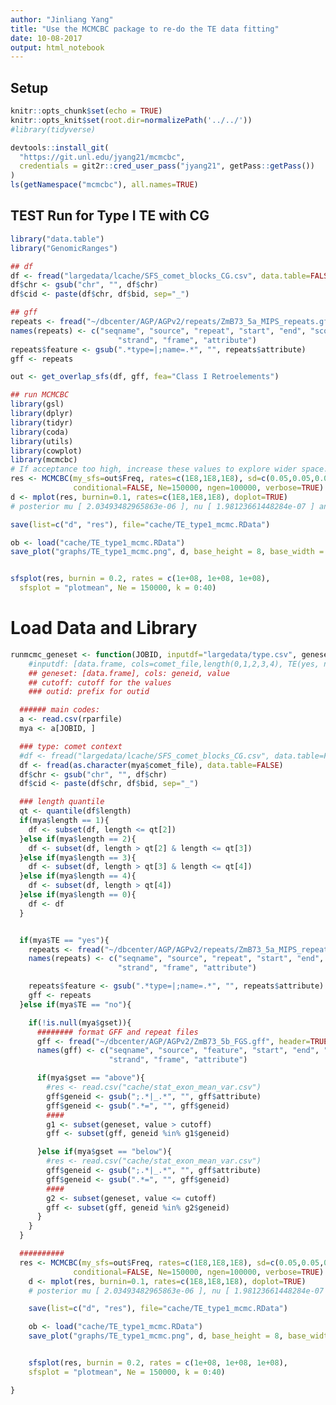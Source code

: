 ```yaml
---
author: "Jinliang Yang"
title: "Use the MCMCBC package to re-do the TE data fitting"
date: 10-08-2017
output: html_notebook
---
```


## Setup

```r
knitr::opts_chunk$set(echo = TRUE) 
knitr::opts_knit$set(root.dir=normalizePath('../../')) 
#library(tidyverse)

devtools::install_git(
  "https://git.unl.edu/jyang21/mcmcbc",
  credentials = git2r::cred_user_pass("jyang21", getPass::getPass())
)
ls(getNamespace("mcmcbc"), all.names=TRUE)
```

## TEST Run for Type I TE with CG

```r
library("data.table")
library("GenomicRanges")

## df
df <- fread("largedata/lcache/SFS_comet_blocks_CG.csv", data.table=FALSE)
df$chr <- gsub("chr", "", df$chr)
df$cid <- paste(df$chr, df$bid, sep="_")

## gff
repeats <- fread("~/dbcenter/AGP/AGPv2/repeats/ZmB73_5a_MIPS_repeats.gff", header=FALSE, data.table=FALSE)
names(repeats) <- c("seqname", "source", "repeat", "start", "end", "score",
                        "strand", "frame", "attribute")
repeats$feature <- gsub(".*type=|;name=.*", "", repeats$attribute)
gff <- repeats

out <- get_overlap_sfs(df, gff, fea="Class I Retroelements")

## run MCMCBC
library(gsl)
library(dplyr)
library(tidyr)
library(coda)
library(utils)
library(cowplot)
library(mcmcbc)
# If acceptance too high, increase these values to explore wider space. If acceptance too low, decrease.
res <- MCMCBC(my_sfs=out$Freq, rates=c(1E8,1E8,1E8), sd=c(0.05,0.05,0.05), k=0:40,
              conditional=FALSE, Ne=150000, ngen=100000, verbose=TRUE)
d <- mplot(res, burnin=0.1, rates=c(1E8,1E8,1E8), doplot=TRUE)
# posterior mu [ 2.03493482965863e-06 ], nu [ 1.98123661448284e-07 ] and s [ 1.89713888507979e-05 ]

save(list=c("d", "res"), file="cache/TE_type1_mcmc.RData")

ob <- load("cache/TE_type1_mcmc.RData")
save_plot("graphs/TE_type1_mcmc.png", d, base_height = 8, base_width = 12)


sfsplot(res, burnin = 0.2, rates = c(1e+08, 1e+08, 1e+08),
  sfsplot = "plotmean", Ne = 150000, k = 0:40)

```


# Load Data and Library


```r
runmcmc_geneset <- function(JOBID, inputdf="largedata/type.csv", geneset, cutoff, outid){
    #inputdf: [data.frame, cols=comet_file,length(0,1,2,3,4), TE(yes, no)]
    ## geneset: [data.frame], cols: geneid, value
    ## cutoff: cutoff for the values
    ### outid: prefix for outid

  ###### main codes:
  a <- read.csv(rparfile)
  mya <- a[JOBID, ]

  ### type: comet context
  #df <- fread("largedata/lcache/SFS_comet_blocks_CG.csv", data.table=FALSE)
  df <- fread(as.character(mya$comet_file), data.table=FALSE)
  df$chr <- gsub("chr", "", df$chr)
  df$cid <- paste(df$chr, df$bid, sep="_")

  ### length quantile
  qt <- quantile(df$length)
  if(mya$length == 1){
    df <- subset(df, length <= qt[2])
  }else if(mya$length == 2){
    df <- subset(df, length > qt[2] & length <= qt[3])
  }else if(mya$length == 3){
    df <- subset(df, length > qt[3] & length <= qt[4])
  }else if(mya$length == 4){
    df <- subset(df, length > qt[4])
  }else if(mya$length == 0){
    df <- df
  }


  if(mya$TE == "yes"){
    repeats <- fread("~/dbcenter/AGP/AGPv2/repeats/ZmB73_5a_MIPS_repeats.gff", header=FALSE, data.table=FALSE)
    names(repeats) <- c("seqname", "source", "repeat", "start", "end", "score",
                        "strand", "frame", "attribute")

    repeats$feature <- gsub(".*type=|;name=.*", "", repeats$attribute)
    gff <- repeats
  }else if(mya$TE == "no"){

    if(!is.null(mya$gset)){
      ######## format GFF and repeat files
      gff <- fread("~/dbcenter/AGP/AGPv2/ZmB73_5b_FGS.gff", header=TRUE, data.table=FALSE)
      names(gff) <- c("seqname", "source", "feature", "start", "end", "score",
                      "strand", "frame", "attribute")

      if(mya$gset == "above"){
        #res <- read.csv("cache/stat_exon_mean_var.csv")
        gff$geneid <- gsub(";.*|_.*", "", gff$attribute)
        gff$geneid <- gsub(".*=", "", gff$geneid)
        ####
        g1 <- subset(geneset, value > cutoff)
        gff <- subset(gff, geneid %in% g1$geneid)

      }else if(mya$gset == "below"){
        #res <- read.csv("cache/stat_exon_mean_var.csv")
        gff$geneid <- gsub(";.*|_.*", "", gff$attribute)
        gff$geneid <- gsub(".*=", "", gff$geneid)
        ####
        g2 <- subset(geneset, value <= cutoff)
        gff <- subset(gff, geneid %in% g2$geneid)
      }
    }
  }

  ##########
  res <- MCMCBC(my_sfs=out$Freq, rates=c(1E8,1E8,1E8), sd=c(0.05,0.05,0.05), k=0:40,
              conditional=FALSE, Ne=150000, ngen=100000, verbose=TRUE)
    d <- mplot(res, burnin=0.1, rates=c(1E8,1E8,1E8), doplot=TRUE)
    # posterior mu [ 2.03493482965863e-06 ], nu [ 1.98123661448284e-07 ] and s [ 1.89713888507979e-05 ]

    save(list=c("d", "res"), file="cache/TE_type1_mcmc.RData")

    ob <- load("cache/TE_type1_mcmc.RData")
    save_plot("graphs/TE_type1_mcmc.png", d, base_height = 8, base_width = 12)


    sfsplot(res, burnin = 0.2, rates = c(1e+08, 1e+08, 1e+08),
    sfsplot = "plotmean", Ne = 150000, k = 0:40)

}

```




